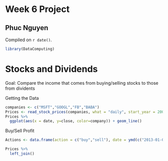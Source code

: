 # Week 6 Project

## Phuc Nguyen

<!-- leave this material as is -->
Compiled on `r date()`.

```r
library(DataComputing)
```
<!-- put your content after this line -->
# Stocks and Dividends
Goal: Compare the income that comes from buying/selling stocks to those from dividents

Getting the Data
```r
companies <- c("MSFT","GOOGL","FB","BABA")
Prices <- read_stock_prices(companies, what = "daily", start_year = 2000, end_year = 2015)
Prices %>% 
  ggplot(aes(x = date, y=close, color=company)) + geom_line()
```

Buy/Sell Profit
```r
Actions <- data.frame(action = c("buy","sell"), date = ymd(c("2013-01-01","2014-12-30")))

Prices %>% 
  left_join()
```


